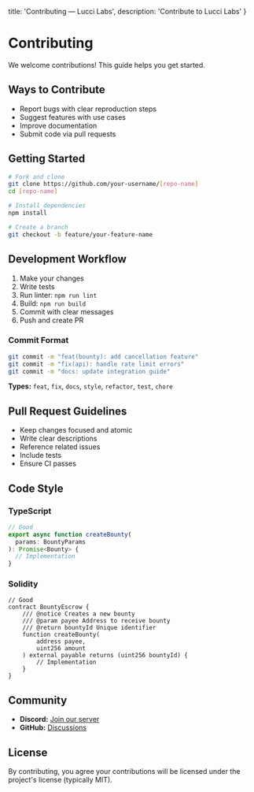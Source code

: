   title: 'Contributing — Lucci Labs',
  description: 'Contribute to Lucci Labs'
}

# Contributing

We welcome contributions! This guide helps you get started.

## Ways to Contribute

- Report bugs with clear reproduction steps
- Suggest features with use cases
- Improve documentation
- Submit code via pull requests

## Getting Started

```bash
# Fork and clone
git clone https://github.com/your-username/[repo-name]
cd [repo-name]

# Install dependencies
npm install

# Create a branch
git checkout -b feature/your-feature-name
```

## Development Workflow

1. Make your changes
2. Write tests
3. Run linter: `npm run lint`
4. Build: `npm run build`
5. Commit with clear messages
6. Push and create PR

### Commit Format

```bash
git commit -m "feat(bounty): add cancellation feature"
git commit -m "fix(api): handle rate limit errors"
git commit -m "docs: update integration guide"
```

**Types:** `feat`, `fix`, `docs`, `style`, `refactor`, `test`, `chore`

## Pull Request Guidelines

- Keep changes focused and atomic
- Write clear descriptions
- Reference related issues
- Include tests
- Ensure CI passes

## Code Style

### TypeScript

```typescript
// Good
export async function createBounty(
  params: BountyParams
): Promise<Bounty> {
  // Implementation
}
```

### Solidity

```solidity
// Good
contract BountyEscrow {
    /// @notice Creates a new bounty
    /// @param payee Address to receive bounty
    /// @return bountyId Unique identifier
    function createBounty(
        address payee,
        uint256 amount
    ) external payable returns (uint256 bountyId) {
        // Implementation
    }
}
```

## Community

- **Discord:** [Join our server](https://discord.gg/lucci)
- **GitHub:** [Discussions](https://github.com/lucci-xyz/bounty/discussions)

## License

By contributing, you agree your contributions will be licensed under the project's license (typically MIT).
